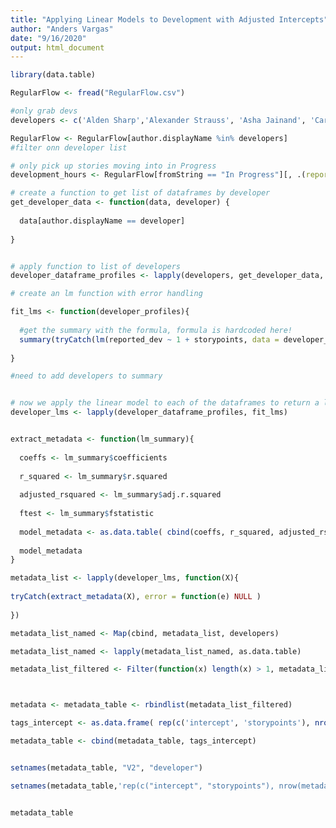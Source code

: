 ---
title: "Applying Linear Models to Development with Adjusted Intercepts"
author: "Anders Vargas"
date: "9/16/2020"
output: html_document
---

```{r setup}
library(data.table)
```


```{r getdata}
RegularFlow <- fread("RegularFlow.csv")

#only grab devs
developers <- c('Alden Sharp','Alexander Strauss', 'Asha Jainand', 'Carson Ferraro', 'Jon Schipani', 'Jose Jarquin', 'Juan Altamonte', 'Pamela Bulu', 'Pedro Ortiz Rodriguez', 'Thapani Saweangsri', 'Vimal Kumar Sekar', 'Walker Carr')

RegularFlow <- RegularFlow[author.displayName %in% developers]
#filter onn developer list

# only pick up stories moving into in Progress
development_hours <- RegularFlow[fromString == "In Progress"][, .(reported_dev = sum(diff_hours)/24), by = .(sprint_name, storypoints, current_issue_type, author.displayName, component, issues.key)]
```



```{r, functions}

# create a function to get list of dataframes by developer 
get_developer_data <- function(data, developer) {
  
  data[author.displayName == developer]
  
}


# apply function to list of developers
developer_dataframe_profiles <- lapply(developers, get_developer_data, data = development_hours)

# create an lm function with error handling

fit_lms <- function(developer_profiles){
  
  #get the summary with the formula, formula is hardcoded here!
  summary(tryCatch(lm(reported_dev ~ 1 + storypoints, data = developer_profiles), error = function(e) NULL )) # fit the model
  
}

#need to add developers to summary


# now we apply the linear model to each of the dataframes to return a list of lms
developer_lms <- lapply(developer_dataframe_profiles, fit_lms)


extract_metadata <- function(lm_summary){
    
  coeffs <- lm_summary$coefficients
  
  r_squared <- lm_summary$r.squared
  
  adjusted_rsquared <- lm_summary$adj.r.squared
  
  ftest <- lm_summary$fstatistic
  
  model_metadata <- as.data.table( cbind(coeffs, r_squared, adjusted_rsquared, ftest))
  
  model_metadata
}

```


``` {r, cleaning up table}
metadata_list <- lapply(developer_lms, function(X){
  
tryCatch(extract_metadata(X), error = function(e) NULL )
  
})

metadata_list_named <- Map(cbind, metadata_list, developers)

metadata_list_named <- lapply(metadata_list_named, as.data.table)

metadata_list_filtered <- Filter(function(x) length(x) > 1, metadata_list_named)



metadata <- metadata_table <- rbindlist(metadata_list_filtered)

tags_intercept <- as.data.frame( rep(c('intercept', 'storypoints'), nrow(metadata_table)/2 ))

metadata_table <- cbind(metadata_table, tags_intercept)


setnames(metadata_table, "V2", "developer")

setnames(metadata_table,'rep(c("intercept", "storypoints"), nrow(metadata_table)/2)', 'tags')


metadata_table


```


